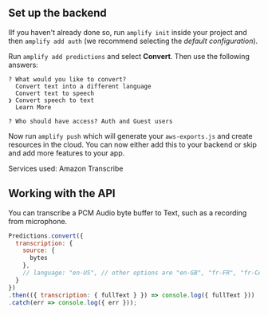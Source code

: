 ## Set up the backend

IIf you haven't already done so, run `amplify init` inside your project and then `amplify add auth` (we recommend selecting the *default configuration*).

Run `amplify add predictions` and select **Convert**. Then use the following answers:

```console
? What would you like to convert? 
  Convert text into a different language 
  Convert text to speech 
❯ Convert speech to text 
  Learn More 

? Who should have access? Auth and Guest users
```

Now run `amplify push` which will generate your `aws-exports.js` and create resources in the cloud. You can now either add this to your backend or skip and add more features to your app.

Services used: Amazon Transcribe

## Working with the API

You can transcribe a PCM Audio byte buffer to Text, such as a recording from microphone.

```javascript
Predictions.convert({
  transcription: {
    source: {
      bytes
    },
    // language: "en-US", // other options are "en-GB", "fr-FR", "fr-CA", "es-US"
  }
})
.then(({ transcription: { fullText } }) => console.log({ fullText }))
.catch(err => console.log({ err }));
```
